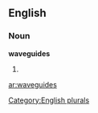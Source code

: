 
==English==

===Noun===
'''waveguides'''

# {{plural of|[[waveguide]]}}

[[Category:English plurals]]

[[ar:waveguides]]